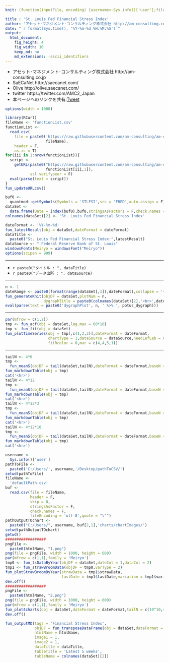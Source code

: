 ```yaml
---
knit: (function(inputFile, encoding) {username<-Sys.info()['user'];fileName<-'defaultPath.csv';pathToFile <-paste0('C:/Users/', username,'/Desktop/pathToCSV/');setwd(pathToFile);buf0<-read.csv(fileName,header = F,skip = 0,stringsAsFactor = F,check.names = F,fileEncoding = 'utf-8');timeStamp<-format(Sys.time(),'%Y%m%d%H%M%S');htmlName<-'FinancialStressIndex';rmarkdown::render(inputFile, encoding = encoding, output_file = paste0('C:/Users/',username,buf0[2,1],'charts/','am-consulting.co.jp-',htmlName,'.html')) })

title : 'St. Louis Fed Financial Stress Index'
author: 'アセット･マネジメント･コンサルティング株式会社 http://am-consulting.co.jp'
date: "`r format(Sys.time(), '%Y-%m-%d %H:%M:%S')`"
output: 
  html_document:
    fig_height: 4
    fig_width: 10
    keep_md: no
    md_extensions: -ascii_identifiers 
---
```

<link href="http://knowledgevault.saecanet.com/components/rmarkdown-html.css" rel="stylesheet">
<script src="http://knowledgevault.saecanet.com/components/JavascriptCode.js"></script>
<style>.main-container {max-width : 1000px;}</style>

- アセット･マネジメント･コンサルティング株式会社 http://am-consulting.co.jp
- SaECaNet http://saecanet.com/
- Olive http://olive.saecanet.com/
- twitter https://twitter.com/AMC2_Japan
- 本ページへのリンクを共有:<a href="https://twitter.com/share" class="twitter-share-button" data-via="AMC2_Japan" data-size="large">Tweet</a> <script>!function(d,s,id){var js,fjs=d.getElementsByTagName(s)[0],p=/^http:/.test(d.location)?'http':'https';if(!d.getElementById(id)){js=d.createElement(s);js.id=id;js.src=p+'://platform.twitter.com/widgets.js';fjs.parentNode.insertBefore(js,fjs);}}(document, 'script', 'twitter-wjs');</script>

```r
options(width = 1000)
```

```r
library(RCurl)
fileName <- 'functionList.csv'
functionList <-
  read.csv(
    file = paste0('https://raw.githubusercontent.com/am-consulting/am-consulting.github.io/master/csv/',
                  fileName),
    header = F,
    as.is = T)
for(iii in 1:nrow(functionList)){
  script <- 
    getURL(paste0("https://raw.githubusercontent.com/am-consulting/am-consulting.github.io/master/", 
                  functionList[iii,1]),
           ssl.verifypeer = F)
  eval(parse(text = script))
}
fun_updateURLcsv()
```

```r
buf0 <- 
  quantmod::getSymbols(Symbols = 'STLFSI',src = 'FRED',auto.assign = F)
dataSet <- 
  data.frame(Date = index(buf0),buf0,stringsAsFactors = F,check.names = F,row.names = NULL)
colnames(dataSet)[2] <- 'St. Louis Fed Financial Stress Index'
```

```r
dateFormat <- '%Y-%m-%d'
fun_latestResult(obj = dataSet,dateFormat = dateFormat)
dataTitle <- 
  paste0("St. Louis Fed Financial Stress Index:",latestResult)
dataSource <- " Federal Reserve Bank of St. Louis"
windowsFonts(Meiryo = windowsFont("Meiryo"))
options(scipen = 999)
```

***

- `r paste0("タイトル : ", dataTitle)`
- `r paste0("データ出所 : ", dataSource)`

***

```r
n <- 1
dateRange <- paste0(format(range(dataSet[,1]),dateFormat),collapse = '~')
fun_generateKnit(objDF = dataSet,plotNum = n,
                 dygraphTitle = paste0(colnames(dataSet)[2],'<br>',dateRange),group = 0,quantiles = 2)
eval(parse(text = paste0('dygraphPlot', n, ' %>% ', potus_dygraph)))
```

***

```r
par(mfrow = c(1,2))
tmp <- fun_acf(obj = dataSet,lag.max = 60*10)
tmp <- fun_fit(obj = dataSet)
fun_plotTimeSeries(obj = tmp[,c(1,2,3)],dateFormat = dateFormat,
                   chartType = 1,dataSource = dataSource,needLefLab = 0,
                   fitRcolor = 0,mar = c(4,4,5,1))
```

***

```r
tailN <- 4*6
tmp <- 
  fun_meanS(objDF = tail(dataSet,tailN),dateFormat = dateFormat,baseN = 10,powerN = -1,roundN = 2)
fun_markdownTable(obj = tmp)
cat('<hr>')
tailN <- 4*12
tmp <- 
  fun_meanS(objDF = tail(dataSet,tailN),dateFormat = dateFormat,baseN = 10,powerN = -1,roundN = 2)
fun_markdownTable(obj = tmp)
cat('<hr>')
tailN <- 4*12*3
tmp <- 
  fun_meanS(objDF = tail(dataSet,tailN),dateFormat = dateFormat,baseN = 10,powerN = -1,roundN = 2)
fun_markdownTable(obj = tmp)
cat('<hr>')
tailN <- 4*12*10
tmp <- 
  fun_meanS(objDF = tail(dataSet,tailN),dateFormat = dateFormat,baseN = 10,powerN = -1,roundN = 2)
fun_markdownTable(obj = tmp)
cat('<hr>')
```

```r
username <-
  Sys.info()['user']
pathToFile <-
  paste0('C:/Users/', username,'/Desktop/pathToCSV/')
setwd(pathToFile)
fileName <-
  'defaultPath.csv'
buf <-
  read.csv(file = fileName,
           header = F,
           skip = 0,
           stringsAsFactor = F,
           check.names = F,
           fileEncoding = 'utf-8',quote = "\"")
pathOutputTOchart <-
  paste0("C:/Users/", username, buf[2,1],'charts/chartImages/')
setwd(pathOutputTOchart)
getwd()
##################
pngFile <-
  paste0(htmlName, "1.png")
png(file = pngFile, width = 1000, height = 600)
par(mfrow = c(1,1),family = 'Meiryo')
tmp0 <- fun_tsDataByYear(objDF = dataSet,dateCol = 1,dataCol = 2)
tmp1 <- fun_strawBroomData(objDF = tmp0,varType = 2)
fun_plotStrawBroomByYear(strawData = tmp1$strawData,
                         lastDate = tmp1$lastDate,variation = tmp1$variation)
dev.off()
##################
pngFile <-
  paste0(htmlName, "2.png")
png(file = pngFile, width = 1000, height = 600)
par(mfrow = c(1,1),family = 'Meiryo')
fun_plot4charts(obj = dataSet,dateFormat = dateFormat,tailN = c(10^10,4*12*10,4*12*3,4*12))
dev.off()
```

```r
fun_outputMD(tags = 'Financial Stress Index',
             objDF = fun_transposeDataFrame(obj = dataSet,dateFormat = dateFormat),
             htmlName = htmlName,
             image1 = 1,
             image2 = 1,
             dataTitle = dataTitle,
             tableTitle = 'Latest 5 weeks',
             tableName = colnames(dataSet)[2])
```

<script>MakeNegative();</script>
<script>
  (function(i,s,o,g,r,a,m){i['GoogleAnalyticsObject']=r;i[r]=i[r]||function(){
  (i[r].q=i[r].q||[]).push(arguments)},i[r].l=1*new Date();a=s.createElement(o),
  m=s.getElementsByTagName(o)[0];a.async=1;a.src=g;m.parentNode.insertBefore(a,m)
  })(window,document,'script','https://www.google-analytics.com/analytics.js','ga');

  ga('create', 'UA-3077339-5', 'auto');
  ga('send', 'pageview');

</script>
